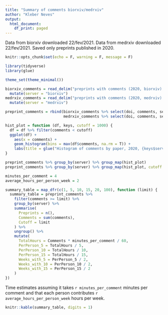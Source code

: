 ```yaml
---
title: "Summary of comments biorxiv/medrxiv"
author: "Kleber Neves"
output:
  html_document:
    df_print: paged
---
```


Data from biorxiv downloaded 22/fev/2021. Data from medrxiv downloaded 22/fev/2021. Saved only preprints published in 2020.

```r
knitr::opts_chunk$set(echo = F, warning = F, message = F)
```

```r
library(tidyverse)
library(glue)

theme_set(theme_minimal())
```

```r
biorxiv_comments = read_delim("preprints with comments (2020, biorxiv).csv", ";") %>%
  mutate(server = "biorxiv")
medrxiv_comments = read_delim("preprints with comments (2020, medrxiv).csv", ";") %>%
  mutate(server = "medrxiv")

preprint_comments = rbind(biorxiv_comments %>% select(doi, comments, server),
                          medrxiv_comments %>% select(doi, comments, server))
```

```r
hist_plot = function (df, keys, cutoff = 1000) {
  df = df %>% filter(comments < cutoff)
  ggplot(df) +
    aes(x = comments) +
    geom_histogram(bins = max(df$comments, na.rm = T)) +
    labs(title = glue("Histogram of comments by paper, 2020, {keys$server[1]}, cutoff = {cutoff}"))
}
```

```r
preprint_comments %>% group_by(server) %>% group_map(hist_plot)
preprint_comments %>% group_by(server) %>% group_map(hist_plot, cutoff = 50)
```

```r
minutes_per_comment = 4
average_hours_per_person_week = 2

summary_table = map_dfr(c(1, 5, 10, 15, 20, 100), function (limit) {
  summary_table = preprint_comments %>%
    filter(comments >= limit) %>%
    group_by(server) %>%
    summarise(
      Preprints = n(),
      Comments = sum(comments),
      Cutoff = limit
    ) %>%
    ungroup() %>%
    mutate(
      TotalHours = Comments * minutes_per_comment / 60,
      PerPerson_5 = TotalHours / 5,
      PerPerson_10 = TotalHours / 10,
      PerPerson_15 = TotalHours / 15,
      Weeks_with_5 = PerPerson_5 / 2,
      Weeks_with_10 = PerPerson_10 / 2,
      Weeks_with_15 = PerPerson_15 / 2
    )
})
```

Time estimates assuming it takes `r minutes_per_comment` minutes per comment and that each person contributes `r average_hours_per_person_week` hours per week.
```r
knitr::kable(summary_table, digits = 1)
```

